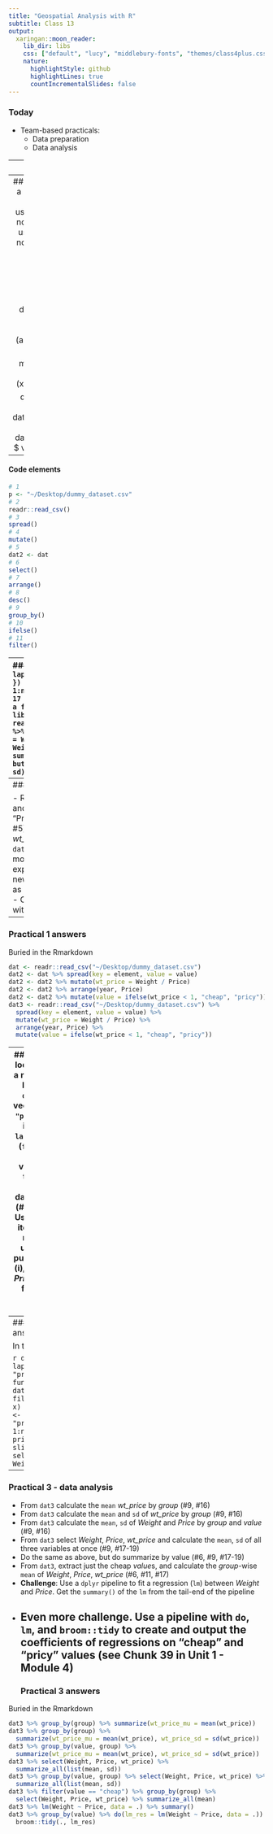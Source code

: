 ```yaml
---
title: "Geospatial Analysis with R"
subtitle: Class 13
output:
  xaringan::moon_reader:
    lib_dir: libs
    css: ["default", "lucy", "middlebury-fonts", "themes/class4plus.css"]
    nature:
      highlightStyle: github
      highlightLines: true
      countIncrementalSlides: false
---
```


### Today

- Team-based practicals:
  - Data preparation
  - Data analysis

---
### Tips

- Shortcuts: CTRL + Alt + i; CMD/ctrl + shift + enter; CMD/ctrl + alt + n
- Chunk settings:

    ````r
    `r ''````{r, eval=FALSE, message=FALSE, warning=FALSE, error=TRUE, echo=FALSE}
    # Your code in here
    ```
    ````

- Pay attention to style guide and syntax!!!
  - It will help minimize coding errors

---
### Syntax dos and don'ts
```r
a <- 1:10  # yes
a<-1:10  # no (you can't make this if you use crtl/CMD + -)
a <-1:10  # no (you can't make this if you use crtl/CMD + -)
a<- 1:10  # no (you can't make this if you use crtl/CMD + -)

lapply(1:10, function(x) {  # yes
  print(x)
})
lapply (1:10,function(x){  # no
print(x)  
})

dat %>% filter(a > 10) %>% mutate(a = a * 10)  # yes
dat%>%filter (a>10)%>%mutate (a=a*10)  # no

mean(x = c(NA, 1:10), na.rm = TRUE)  # yes
mean (x=c(NA,1:10),na.rm=T)  # no

dat <- data.frame(v1 = 1:10, v2 = 1:10)  # yes
dat<-data.frame(v1=1:10,v2=1:10)  # certainly no
dat$v1  # yes
dat $v1  # no
dat$ v1 # no
dat $ v1 # no
dat       $      v1  # hell no
```
    
---
#### Code elements
```r
# 1
p <- "~/Desktop/dummy_dataset.csv"
# 2
readr::read_csv()
# 3
spread()
# 4
mutate()
# 5
dat2 <- dat
# 6
select()
# 7
arrange()
# 8
desc()
# 9
group_by()
# 10
ifelse()
# 11
filter()
```

---
#### Code elements continued
```r
# 12
lapply(1:nrow(dat), function(x) {
  # code here
})
# 13 
nrow()
# 14
slice()
# 15 
for(i in 1:nrow(dat) {
  # code here
}
# 16
summarize()
# 17
summarize_all()
# 18 
list(); funs()  
# 19 - a full pipeline example
library(dplyr)
library(tidyr)
dat <- readr::read_csv("~/Desktop/dummy_dataset.csv") %>% 
  spread(element, value) %>% 
  mutate(wt_price = Weight / Price) %>% 
  select(group, Price, Weight, wt_price) %>% 
  group_by(group) %>% 
  # summarise_all(funs(mean, sd))  # this works but is deprecated
  summarise_all(list(mean, sd))
```

---
### Practical 1 - data preparation

- Read `dummy_dataset.csv` into `dat` (elements #1 and #2)
- Make a new tidy `tibble` `dat2`, which has "Price" and "Weight" in their own columns (#3, #5)
- Update `dat2` so that it has a new column *wt_price* from `weight / price` (#4, #5)
- Update `dat2` so that it is rearranged by *year* from oldest to most recent and by *Price* from cheapest to most expensive (#5, #7)
- Update `dat2` so that is has a new column *value*, which lists *wt_price* values <1 as "cheap" and values >1 as "pricy" (#4, #5, #10)
- Create `dat3`, redoing all the steps above, but within a single pipeline (#19)

---

### Practical 1 answers

Buried in the Rmarkdown

```r
dat <- readr::read_csv("~/Desktop/dummy_dataset.csv")
dat2 <- dat %>% spread(key = element, value = value)
dat2 <- dat2 %>% mutate(wt_price = Weight / Price)
dat2 <- dat2 %>% arrange(year, Price)
dat2 <- dat2 %>% mutate(value = ifelse(wt_price < 1, "cheap", "pricy"))
dat3 <- readr::read_csv("~/Desktop/dummy_dataset.csv") %>% 
  spread(key = element, value = value) %>% 
  mutate(wt_price = Weight / Price) %>% 
  arrange(year, Price) %>% 
  mutate(value = ifelse(wt_price < 1, "cheap", "pricy"))
```

---
### Practical 2 - looping
- Create a new 2-element list `datl` from `dat3`. Use the vector `c("cheap", "pricy")` as your iterator in an `lapply`, selecting (`filter`) on the new *value* variable within the `lapply` to subset the dataset by value (#5, #11, #12)
- Use a `for` loop to iterate over the rows of `dat3`, using `slice` to pull out each row (i), `select`ing just *Price* and *Weight* from the row. `print` it. (#6, #13-15)

---
### Practical 2 answers

In the Rmarkdown

```r
datl <- lapply(c("cheap", "pricy"), function(x) {
  dat2 %>% filter(value == x)
})
names(datl) <- c("cheap", "pricy")
for(i in 1:nrow(dat3)) print(dat3 %>% slice(i) %>% select(Price, Weight))
```

---
### Practical 3 - data analysis

- From `dat3` calculate the `mean` *wt_price* by *group* (#9, #16)
- From `dat3` calculate the `mean` and `sd` of *wt_price* by *group* (#9, #16)
- From `dat3` calculate the `mean`, `sd` of *Weight* and *Price* by *group* and *value* (#9, #16)
- From `dat3` select *Weight*, *Price*, *wt_price* and calculate the `mean`, `sd` of all three variables at once (#9, #17-19)
- Do the same as above, but do summarize by value (#6, #9, #17-19)
- From `dat3`, extract just the cheap *value*s, and calculate the *group*-wise `mean` of *Weight*, *Price*, *wt_price* (#6, #11, #17)
- **Challenge**: Use a `dplyr` pipeline to fit a regression (`lm`) between *Weight* and *Price*. Get the `summary()` of the `lm` from the tail-end of the pipeline
- **Even more challenge**. Use a pipeline with `do`, `lm`, and `broom::tidy` to create and output the coefficients of regressions on "cheap" and "pricy" values (see Chunk 39 in Unit 1 - Module 4)
---
### Practical 3 answers

Buried in the Rmarkdown

```r
dat3 %>% group_by(group) %>% summarize(wt_price_mu = mean(wt_price))
dat3 %>% group_by(group) %>% 
  summarize(wt_price_mu = mean(wt_price), wt_price_sd = sd(wt_price))
dat3 %>% group_by(value, group) %>% 
  summarize(wt_price_mu = mean(wt_price), wt_price_sd = sd(wt_price))
dat3 %>% select(Weight, Price, wt_price) %>% 
  summarize_all(list(mean, sd))
dat3 %>% group_by(value, group) %>% select(Weight, Price, wt_price) %>% 
  summarize_all(list(mean, sd))
dat3 %>% filter(value == "cheap") %>% group_by(group) %>% 
  select(Weight, Price, wt_price) %>% summarize_all(mean)
dat3 %>% lm(Weight ~ Price, data = .) %>% summary()
dat3 %>% group_by(value) %>% do(lm_res = lm(Weight ~ Price, data = .)) %>% 
  broom::tidy(., lm_res)

```

